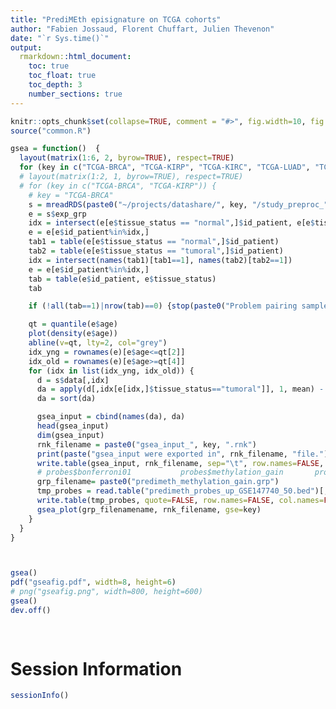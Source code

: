 ```yaml
---
title: "PrediMEth episignature on TCGA cohorts"
author: "Fabien Jossaud, Florent Chuffart, Julien Thevenon"
date: "`r Sys.time()`"
output: 
  rmarkdown::html_document:
    toc: true
    toc_float: true
    toc_depth: 3
    number_sections: true
---
```


```r
knitr::opts_chunk$set(collapse=TRUE, comment = "#>", fig.width=10, fig.height=10, eval=TRUE, echo=FALSE, warning=FALSE)
source("common.R")
```




```r
gsea = function()  {
  layout(matrix(1:6, 2, byrow=TRUE), respect=TRUE)
  for (key in c("TCGA-BRCA", "TCGA-KIRP", "TCGA-KIRC", "TCGA-LUAD", "TCGA-LUSC", "BRB")) {
  # layout(matrix(1:2, 1, byrow=TRUE), respect=TRUE)
  # for (key in c("TCGA-BRCA", "TCGA-KIRP")) {
    # key = "TCGA-BRCA"
    s = mreadRDS(paste0("~/projects/datashare/", key, "/study_preproc_", key, ".rds"))
    e = s$exp_grp
    idx = intersect(e[e$tissue_status == "normal",]$id_patient, e[e$tissue_status == "tumoral",]$id_patient)
    e = e[e$id_patient%in%idx,]
    tab1 = table(e[e$tissue_status == "normal",]$id_patient)
    tab2 = table(e[e$tissue_status == "tumoral",]$id_patient)
    idx = intersect(names(tab1)[tab1==1], names(tab2)[tab2==1])    
    e = e[e$id_patient%in%idx,]
    tab = table(e$id_patient, e$tissue_status)
    tab

    if (!all(tab==1)|nrow(tab)==0) {stop(paste0("Problem pairing samples for ", key))}

    qt = quantile(e$age)
    plot(density(e$age))
    abline(v=qt, lty=2, col="grey")
    idx_yng = rownames(e)[e$age<=qt[2]]
    idx_old = rownames(e)[e$age>=qt[4]]
    for (idx in list(idx_yng, idx_old)) {
      d = s$data[,idx]
      da = apply(d[,idx[e[idx,]$tissue_status=="tumoral"]], 1, mean) - apply(d[,idx[e[idx,]$tissue_status=="normal"]], 1, mean)
      da = sort(da)

      gsea_input = cbind(names(da), da)
      head(gsea_input)
      dim(gsea_input)
      rnk_filename = paste0("gsea_input_", key, ".rnk")
      print(paste("gsea_input were exported in", rnk_filename, "file."))
      write.table(gsea_input, rnk_filename, sep="\t", row.names=FALSE, col.names=FALSE, quote=FALSE)
      # probes$bonferroni01           probes$methylation_gain       probes$methylation_loss       probes$methylation_losshypo   probes$methylation_losshyper  
      grp_filename= paste0("predimeth_methylation_gain.grp")
      tmp_probes = read.table("predimeth_probes_up_GSE147740_50.bed")[,4]
      write.table(tmp_probes, quote=FALSE, row.names=FALSE, col.names=FALSE, grp_filename)
      gsea_plot(grp_filenamename, rnk_filename, gse=key)  
    }
  }
}



gsea()
pdf("gseafig.pdf", width=8, height=6)
# png("gseafig.png", width=800, height=600)
gsea()
dev.off()
  
 
```





# Session Information

```r
sessionInfo()
```

